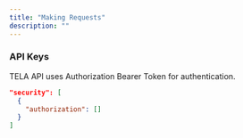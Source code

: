 ```yaml
---
title: "Making Requests"
description: ""
---
```


### API Keys

TELA API uses Authorization Bearer Token for authentication.

```json
"security": [
  {
    "authorization": []
  }
]
```
